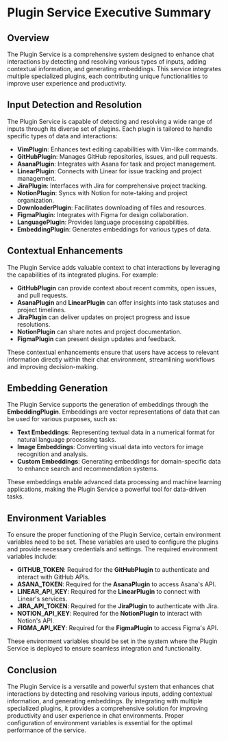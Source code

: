 # Plugin Service Executive Summary

## Overview

The Plugin Service is a comprehensive system designed to enhance chat interactions by detecting and resolving various types of inputs, adding contextual information, and generating embeddings. This service integrates multiple specialized plugins, each contributing unique functionalities to improve user experience and productivity.

## Input Detection and Resolution

The Plugin Service is capable of detecting and resolving a wide range of inputs through its diverse set of plugins. Each plugin is tailored to handle specific types of data and interactions:

- **VimPlugin**: Enhances text editing capabilities with Vim-like commands.
- **GitHubPlugin**: Manages GitHub repositories, issues, and pull requests.
- **AsanaPlugin**: Integrates with Asana for task and project management.
- **LinearPlugin**: Connects with Linear for issue tracking and project management.
- **JiraPlugin**: Interfaces with Jira for comprehensive project tracking.
- **NotionPlugin**: Syncs with Notion for note-taking and project organization.
- **DownloaderPlugin**: Facilitates downloading of files and resources.
- **FigmaPlugin**: Integrates with Figma for design collaboration.
- **LanguagePlugin**: Provides language processing capabilities.
- **EmbeddingPlugin**: Generates embeddings for various types of data.

## Contextual Enhancements

The Plugin Service adds valuable context to chat interactions by leveraging the capabilities of its integrated plugins. For example:

- **GitHubPlugin** can provide context about recent commits, open issues, and pull requests.
- **AsanaPlugin** and **LinearPlugin** can offer insights into task statuses and project timelines.
- **JiraPlugin** can deliver updates on project progress and issue resolutions.
- **NotionPlugin** can share notes and project documentation.
- **FigmaPlugin** can present design updates and feedback.

These contextual enhancements ensure that users have access to relevant information directly within their chat environment, streamlining workflows and improving decision-making.

## Embedding Generation

The Plugin Service supports the generation of embeddings through the **EmbeddingPlugin**. Embeddings are vector representations of data that can be used for various purposes, such as:

- **Text Embeddings**: Representing textual data in a numerical format for natural language processing tasks.
- **Image Embeddings**: Converting visual data into vectors for image recognition and analysis.
- **Custom Embeddings**: Generating embeddings for domain-specific data to enhance search and recommendation systems.

These embeddings enable advanced data processing and machine learning applications, making the Plugin Service a powerful tool for data-driven tasks.

## Environment Variables

To ensure the proper functioning of the Plugin Service, certain environment variables need to be set. These variables are used to configure the plugins and provide necessary credentials and settings. The required environment variables include:

- **GITHUB_TOKEN**: Required for the **GitHubPlugin** to authenticate and interact with GitHub APIs.
- **ASANA_TOKEN**: Required for the **AsanaPlugin** to access Asana's API.
- **LINEAR_API_KEY**: Required for the **LinearPlugin** to connect with Linear's services.
- **JIRA_API_TOKEN**: Required for the **JiraPlugin** to authenticate with Jira.
- **NOTION_API_KEY**: Required for the **NotionPlugin** to interact with Notion's API.
- **FIGMA_API_KEY**: Required for the **FigmaPlugin** to access Figma's API.

These environment variables should be set in the system where the Plugin Service is deployed to ensure seamless integration and functionality.

## Conclusion

The Plugin Service is a versatile and powerful system that enhances chat interactions by detecting and resolving various inputs, adding contextual information, and generating embeddings. By integrating with multiple specialized plugins, it provides a comprehensive solution for improving productivity and user experience in chat environments. Proper configuration of environment variables is essential for the optimal performance of the service.